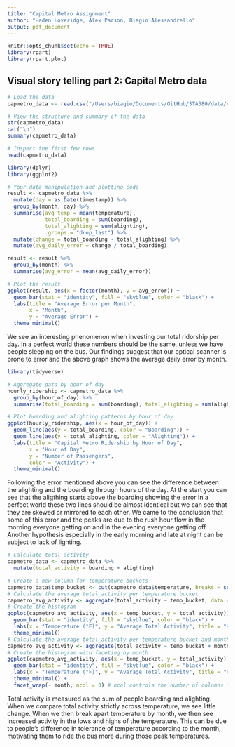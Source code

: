 ```yaml
---
title: "Capital Metro Assignment"
author: "Haden Loveridge, Alex Parson, Biagio Alessandrello"
output: pdf_document
---
```


```r
knitr::opts_chunk$set(echo = TRUE)
library(rpart)
library(rpart.plot)
```

## Visual story telling part 2: Capital Metro data


```r
# Load the data
capmetro_data <- read.csv("/Users/biagio/Documents/GitHub/STA380/data/capmetro_UT.csv")

# View the structure and summary of the data
str(capmetro_data)
cat("\n")
summary(capmetro_data)

# Inspect the first few rows
head(capmetro_data)
```

```r
library(dplyr)
library(ggplot2)

# Your data manipulation and plotting code
result <- capmetro_data %>%
  mutate(day = as.Date(timestamp)) %>% 
  group_by(month, day) %>%
  summarise(avg_temp = mean(temperature),
            total_boarding = sum(boarding),
            total_alighting = sum(alighting),
            .groups = "drop_last") %>%
  mutate(change = total_boarding - total_alighting) %>% 
  mutate(avg_daily_error = change / total_boarding)

result <- result %>% 
  group_by(month) %>% 
  summarise(avg_error = mean(avg_daily_error))

# Plot the result
ggplot(result, aes(x = factor(month), y = avg_error)) +
  geom_bar(stat = "identity", fill = "skyblue", color = "black") +
  labs(title = "Average Error per Month",
       x = "Month",
       y = "Average Error") +
  theme_minimal()
```

We see an interesting phenomenon when investing our total ridorship per day. In a perfect world these numbers should be the same, unless we have people sleeping on the bus. Our findings suggest that our optical scanner is prone to error and the above graph shows the average daily error by month. 


```r
library(tidyverse)
```

```r
# Aggregate data by hour of day
hourly_ridership <- capmetro_data %>%
  group_by(hour_of_day) %>%
  summarise(total_boarding = sum(boarding), total_alighting = sum(alighting))

# Plot boarding and alighting patterns by hour of day
ggplot(hourly_ridership, aes(x = hour_of_day)) +
  geom_line(aes(y = total_boarding, color = "Boarding")) +
  geom_line(aes(y = total_alighting, color = "Alighting")) +
  labs(title = "Capital Metro Ridership by Hour of Day",
       x = "Hour of Day",
       y = "Number of Passengers",
       color = "Activity") +
  theme_minimal()
```

Following the error mentioned above you can see the difference between the alighting and the boarding through hours of the day. At the start you can see that the aligthing starts above the boarding showing the error In a perfect world these two lines should be almost identical but we can see that they are skewed or mirrored to each other. We came to the conclusion that some of this error and the peaks are due to the rush hour flow in the morning everyone getting on and in the evening everyone getting off. Another hypothesis especially in the early morning and late at night can be subject to lack of lighting.

```r
# Calculate total activity
capmetro_data <- capmetro_data %>%
  mutate(total_activity = boarding + alighting)

# Create a new column for temperature buckets
capmetro_data$temp_bucket <- cut(capmetro_data$temperature, breaks = seq(floor(min(capmetro_data$temperature)), ceiling(max(capmetro_data$temperature)), by = 5), right = FALSE)
# Calculate the average total_activity per temperature bucket
capmetro_avg_activity <- aggregate(total_activity ~ temp_bucket, data = capmetro_data, FUN = mean)
# Create the histogram
ggplot(capmetro_avg_activity, aes(x = temp_bucket, y = total_activity)) +
  geom_bar(stat = "identity", fill = "skyblue", color = "black") +
  labs(x = "Temperature (°F)", y = "Average Total Activity", title = "Histogram of Average Total Activity by Temperature Bucket") +
  theme_minimal()
# Calculate the average total_activity per temperature bucket and month
capmetro_avg_activity <- aggregate(total_activity ~ temp_bucket + month, data = capmetro_data, FUN = mean)
# Create the histogram with faceting by month
ggplot(capmetro_avg_activity, aes(x = temp_bucket, y = total_activity)) +
  geom_bar(stat = "identity", fill = "skyblue", color = "black") +
  labs(x = "Temperature (°F)", y = "Average Total Activity", title = "Histogram of Average Total Activity by Temperature Bucket and Month") +
  theme_minimal() +
  facet_wrap(~ month, ncol = 3) # ncol controls the number of columns in the grid
```

Total activity is measured as the sum of people boarding and alighting. When we compare total activity strictly across temperature, we see little change. When we then break apart temperature by month, we then see increased activity in the lows and highs of the temperature. This can be due to people's difference in tolerance of temperature according to the month, motivating them to ride the bus more during those peak temperatures.
